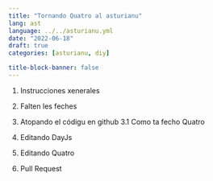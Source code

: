 ```yaml
---
title: "Tornando Quatro al asturianu"
lang: ast
language: ../../asturianu.yml
date: "2022-06-18"
draft: true
categories: [asturianu, diy]

title-block-banner: false
---
```


1. Instrucciones xenerales

2. Falten les feches

3. Atopando el códigu en github
3.1 Como ta fecho Quatro

4. Editando DayJs

5. Editando Quatro

6. Pull Request 
